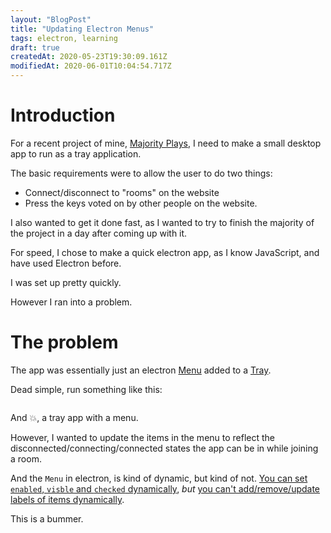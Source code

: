 ```yaml
---
layout: "BlogPost"
title: "Updating Electron Menus"
tags: electron, learning
draft: true
createdAt: 2020-05-23T19:30:09.161Z
modifiedAt: 2020-06-01T10:04:54.717Z
---
```


# Introduction

For a recent project of mine, [Majority Plays](), I need to make a small desktop app to run as a tray application.

The basic requirements were to allow the user to do two things:

- Connect/disconnect to "rooms" on the website
- Press the keys voted on by other people on the website.

I also wanted to get it done fast, as I wanted to try to finish the majority of the project in a day after coming up with it.

For speed, I chose to make a quick electron app, as I know JavaScript, and have used Electron before.

I was set up pretty quickly.

However I ran into a problem.

# The problem

The app was essentially just an electron [Menu](https://www.electronjs.org/docs/api/menu) added to a [Tray](https://www.electronjs.org/docs/api/tray).

Dead simple, run something like this:

```js:simple_tray_menu.js
```

And :boom:, a tray app with a menu.

However, I wanted to update the items in the menu to reflect the disconnected/connecting/connected states the app can be in while joining a room.

And the `Menu` in electron, is kind of dynamic, but kind of not. [You can set `enabled`, `visble` and `checked` dynamically](https://github.com/electron/electron/issues/937#issuecomment-67543939), _but_ [you can't add/remove/update labels of items dynamically](https://github.com/electron/electron/issues/846).

This is a bummer.
